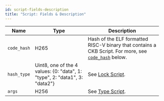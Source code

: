 ```yaml
---
id: script-fields-description
title: "Script: Fields & Description"
---
```


| Name        | Type                        | Description                                                                                                        |
| ----------- | --------------------------- | -----------------------------------------------------------------------------------------------------------------  |
| `code_hash` | H265                        | Hash of the ELF formatted RISC-V binary that contains a CKB Script. For more, see [`code_hash`](#code-hash) below. |
| `hash_type` | Uint8, one of the 4 values: \{0: "data", 1: "type", 2: "data1", 3: "data2"\} | See [Lock Script](https://docs.nervos.org/docs/concepts/glossary#lock-script). |
| `args`      | H256                        | See [Type Script](https://docs.nervos.org/docs/concepts/glossary#type-script).                                     |
